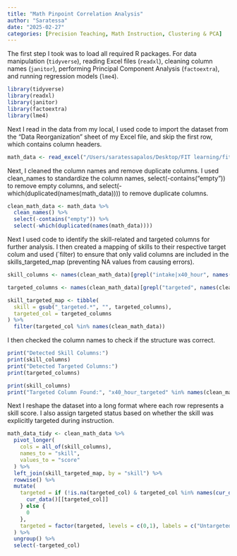 ```yaml
---
title: "Math Pinpoint Correlation Analysis"
author: "Saratessa"
date: "2025-02-27"
categories: [Precision Teaching, Math Instruction, Clustering & PCA]
---
```


The first step I took was to load all required R packages. For data manipulation (`tidyverse`), reading Excel files (`readxl`), cleaning column names (`janitor`), performing Principal Component Analysis (`factoextra`), and running regression models (`lme4`).

```r
library(tidyverse)
library(readxl)
library(janitor)
library(factoextra)  
library(lme4)
```

Next I read in the data from my local, I used code to import the dataset from the "Data Reorganization" sheet of my Excel file, and skip the first row, which contains column headers.

```r
math_data <- read_excel("/Users/saratessapalos/Desktop/FIT learning/fitdata/data/Math Pinpoint Correlation Analysis.xlsx", sheet = "Data Reorganization", skip = 1)

```

Next, I cleaned the column names and remove duplicate columns. I used clean_names to standardize the column names, select(-contains("empty")) to remove empty columns, and select(-which(duplicated(names(math_data)))) to remove duplicate columns.

```r
clean_math_data <- math_data %>%
  clean_names() %>%  
  select(-contains("empty")) %>%  
  select(-which(duplicated(names(math_data)))) 
```

Next I used code to identify the skill-related and targeted columns for further analysis. I then created a mapping of skills to their respective target colum and used (\`filter) to ensure that only valid columns are included in the skills_targeted_map (preventing NA values from causing errors).

```r
skill_columns <- names(clean_math_data)[grepl("intake|x40_hour", names(clean_math_data)) & !grepl("targeted", names(clean_math_data))]

targeted_columns <- names(clean_math_data)[grepl("targeted", names(clean_math_data))]

skill_targeted_map <- tibble(
  skill = gsub("_targeted.*", "", targeted_columns),
  targeted_col = targeted_columns
) %>%
  filter(targeted_col %in% names(clean_math_data))  
```

I then checked the column names to check if the structure was correct.

```r
print("Detected Skill Columns:")
print(skill_columns)
print("Detected Targeted Columns:")
print(targeted_columns)
```

```r
print(skill_columns)
print("Targeted Column Found:", "x40_hour_targeted" %in% names(clean_math_data))
```

Next I reshape the dataset into a long format where each row represents a skill score. I also assign targeted status based on whether the skill was explicitly targeted during instruction.

```r
math_data_tidy <- clean_math_data %>%
  pivot_longer(
    cols = all_of(skill_columns),
    names_to = "skill",
    values_to = "score"
  ) %>%
  left_join(skill_targeted_map, by = "skill") %>%
  rowwise() %>%
  mutate(
    targeted = if (!is.na(targeted_col) & targeted_col %in% names(cur_data())) {
      cur_data()[[targeted_col]]
    } else {
      0
    },
    targeted = factor(targeted, levels = c(0,1), labels = c("Untargeted", "Targeted"))
  ) %>%
  ungroup() %>%
  select(-targeted_col) 
```
